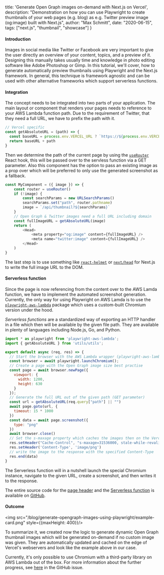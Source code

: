   title: 'Generate Open Graph images on-demand with Next.js on Vercel',
  description: "Demonstration on how you can use Playwright to create thumbnails of your web pages (e.g. blog) as e.g. Twitter preview image (og:image) built with Next.js",
  author: "Max Schmitt",
  date: "2020-06-15",
  tags: ["next.js", "thumbnail", "showcase"]
}

#### Introduction

Images in social media like Twitter or Facebook are very important to give the user directly an overview of your content, topics, and a preview of it. Designing this manually takes usually time and knowledge in photo editing software like Adobe Photoshop or Gimp. In this tutorial, we'll cover, how to generate automatically preview thumbnails using Playwright and the Next.js framework. In general, this technique is framework agnostic and can be used with other alternative frameworks which support serverless functions.

#### Integration

The concept needs to be integrated into two parts of your application. The main layout or component that renders your pages needs to reference to your AWS Lambda function path. Due to the requirement of Twitter, that they need a full URL, we have to prefix the path with it.

```js
// Vercel specific
const getAbsoluteURL = (path) => {
  const baseURL = process.env.VERCEL_URL ? `https://${process.env.VERCEL_URL}` : "http://localhost:3000"
  return baseURL + path
}
```

Then we determine the path of the current page by using the [`useRouter`](https://nextjs.org/docs/api-reference/next/router#userouter) React hook, this will be passed over to the servless function via a GET parameter. Also this component has the option to pass an existing image as a prop over which will be preferred to only use the generated screenshot as a fallback.

```js
const MyComponent = ({ image }) => {
    const router = useRouter()
    if (!image) {
        const searchParams = new URLSearchParams()
        searchParams.set("path", router.pathname)
        image = `/api/thumbnail?${searchParams}`
    }
    // Open Graph & Twitter images need a full URL including domain
    const fullImageURL = getAbsoluteURL(image)
    return (
        <Head>
            <meta property="og:image" content={fullImageURL} />
            <meta name="twitter:image" content={fullImageURL} />
        </Head>
    )
}
```

The last step is to use something like [`react-helmet`](https://github.com/nfl/react-helmet) or [`next/head`](https://nextjs.org/docs/api-reference/next/head) for Next.js to write the full image URL to the DOM.

#### Serverless function

Since the page is now referencing from the content over to the AWS Lamda function, we have to implement the automated screenshot generation. Currently, the only way for using Playwright on AWS Lamda is to use the [`playwright-aws-lambda`](https://github.com/JupiterOne/playwright-aws-lambda) package which uses a custom-built Chromium version under the hood.

*Serverless functions* are a standardized way of exporting an HTTP handler in a file which then will be available by the given file path. They are available in plenty of languages including Node.js, Go, and Python.

```js
import * as playwright from 'playwright-aws-lambda';
import { getAbsoluteURL } from 'utils/utils';

export default async (req, res) => {
  // Start the browser with the AWS Lambda wrapper (playwright-aws-lambda)
  const browser = await playwright.launchChromium();
  // Create a page with the Open Graph image size best practise
  const page = await browser.newPage({
    viewport: {
      width: 1200,
      height: 630
    }
  });
  // Generate the full URL out of the given path (GET parameter)
  const url = getAbsoluteURL(req.query["path"] || "")
  await page.goto(url, {
    timeout: 15 * 1000
  })
  const data = await page.screenshot({
    type: "png"
  })
  await browser.close()
  // Set the s-maxage property which caches the images then on the Vercel edge
  res.setHeader("Cache-Control", "s-maxage=31536000, stale-while-revalidate")
  res.setHeader('Content-Type', 'image/png')
  // write the image to the response with the specified Content-Type
  res.end(data)
}
```

The Serverless function will in a nutshell launch the special Chromium instance, navigate to the given URL, create a screenshot, and then writes it to the response.

The entire source code for the [page header](https://github.com/playwright-community/playwright-community/blob/e747e467a66d81a95f4013f683f7306050da70ad/layouts/main.tsx#L16-L21) and the [Serverless function](https://github.com/playwright-community/playwright-community/blob/e747e467a66d81a95f4013f683f7306050da70ad/pages/api/thumbnail.ts#L1-L24) is available on [GitHub](https://github.com/playwright-community/playwright-community).

#### Outcome

<img src="/blog/generate-opengraph-images-using-playwright/example-card.png" style={{maxHeight: 400}}/>

To summarize it, we created now the logic to generate dynamic Open Graph thumbnail images which will be generated on-demand if no custom image was given. They are automatically updated and cached on the edge of Vercel's webservers and look like the example above in our case.

Currently, it's only possible to use Chromium with a third-party library on AWS Lambda out of the box. For more information about the further progress, see [here](https://github.com/microsoft/playwright/issues/2404) in the GitHub issue.

